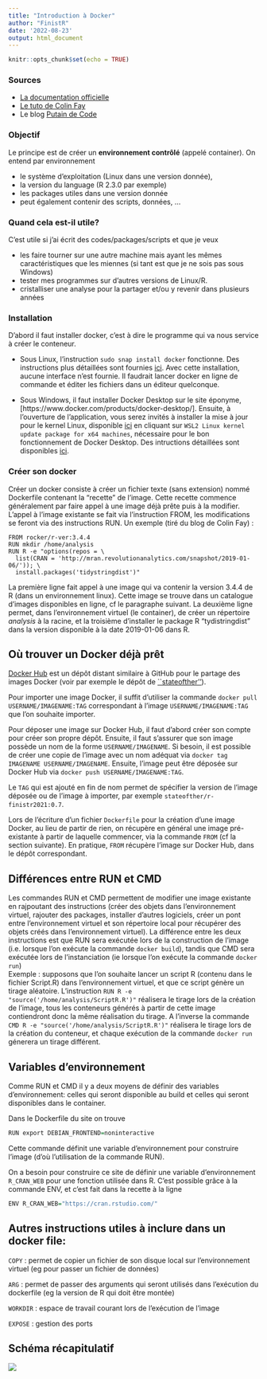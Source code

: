 ```yaml
---
title: "Introduction à Docker"
author: "FinistR"
date: '2022-08-23'
output: html_document
---
```


```r
knitr::opts_chunk$set(echo = TRUE)
```

### Sources

- [La documentation officielle](https://docs.docker.com/get-started/)
- [Le tuto de Colin Fay](https://colinfay.me/docker-r-reproducibility/)
- Le blog [Putain de Code](https://putaindecode.io/articles/introduction-a-docker/)

### Objectif

Le principe est de créer un **environnement contrôlé** (appelé container). On entend par environnement 

- le système d'exploitation (Linux dans une version donnée), 
- la version du language (R 2.3.0 par exemple)
- les packages utiles dans une version donnée
- peut également contenir des scripts, données, ...

### Quand cela est-il utile? 

C'est utile si j'ai écrit des codes/packages/scripts et que je veux 

- les faire tourner sur une autre machine mais ayant les mêmes caractéristiques que les miennes (si tant est que je ne sois pas sous Windows)
- tester mes programmes sur d'autres versions de Linux/R.
- cristalliser une analyse pour la partager et/ou y revenir dans plusieurs années

### Installation


D'abord il faut installer docker, c'est à dire le programme qui va nous service à créer le conteneur. 

 - Sous Linux, l'instruction `sudo snap install docker`  fonctionne. 
 Des instructions plus détaillées sont fournies [ici](https://www.simplilearn.com/tutorials/docker-tutorial/how-to-install-docker-on-ubuntu).
 Avec cette installation, aucune interface n'est fournie. Il faudrait lancer docker en ligne de commande et éditer les fichiers dans un éditeur quelconque. 

 - Sous Windows, il faut installer Docker Desktop sur le site éponyme, [https://www.docker.com/products/docker-desktop/].
 Ensuite, à l'ouverture de l'application, vous serez invités à installer la mise à jour pour le kernel Linux, disponible [ici](https://aka.ms/wsl2kernel) en cliquant sur `WSL2 Linux kernel update package for x64 machines`, nécessaire pour le bon fonctionnement de Docker Desktop.
 Des intructions détaillées sont disponibles [ici](https://docs.docker.com/desktop/install/windows-install/).

### Créer son docker

Créer un docker consiste à créer un fichier texte (sans extension) nommé Dockerfile contenant la "recette" de l'image. Cette recette commence généralement par faire appel à une image déjà prête puis à la modifier. L'appel à l'image existante se fait via l'instruction FROM, les modifications se feront via des instructions RUN. Un exemple (tiré du blog de Colin Fay) :

```
FROM rocker/r-ver:3.4.4
RUN mkdir /home/analysis
RUN R -e "options(repos = \
  list(CRAN = 'http://mran.revolutionanalytics.com/snapshot/2019-01-06/')); \
  install.packages('tidystringdist')"
```

La première ligne fait appel à une image qui va contenir la version 3.4.4 de R (dans un environnement linux). Cette image se trouve dans un catalogue d'images disponibles en ligne, cf le paragraphe suivant. La deuxième ligne permet, dans l'environnement virtuel (le container), de créer un répertoire *analysis* à la racine, et la troisième d'installer le package R "tydistringdist" dans la version disponible à la date 2019-01-06 dans R.    

## Où trouver un Docker déjà prêt

[Docker Hub](https://hub.docker.com/) est un dépôt distant similaire à GitHub pour le partage des images Docker (voir par exemple le dépôt de [``stateofther''](https://hub.docker.com/u/stateofther)).

Pour importer une image Docker, il suffit d'utiliser la commande `docker pull USERNAME/IMAGENAME:TAG` correspondant à l'image `USERNAME/IMAGENAME:TAG` que l'on souhaite importer.

Pour déposer une image sur Docker Hub, il faut d'abord créer son compte pour créer son propre dépôt.
Ensuite, il faut s'assurer que son image possède un nom de la forme `USERNAME/IMAGENAME`.
Si besoin, il est possible de créer une copie de l'image avec un nom adéquat via `docker tag IMAGENAME USERNAME/IMAGENAME`.
Ensuite, l'image peut être déposée sur Docker Hub via `docker push USERNAME/IMAGENAME:TAG`.

Le `TAG` qui est ajouté en fin de nom permet de spécifier la version de l'image déposée ou de l'image à importer, par exemple `stateofther/r-finistr2021:0.7`.

Lors de l'écriture d'un fichier `Dockerfile` pour la création d'une image Docker, au lieu de partir de rien, on récupère en général une image pré-existante à partir de laquelle commencer, via la commande  `FROM` (cf la section suivante).
En pratique, `FROM` récupère l'image sur Docker Hub, dans le dépôt correspondant.

## Différences entre  RUN et CMD

Les commandes RUN et CMD permettent de modifier une image existante en rajpoutant des instructions (créer des objets dans l'environnement virtuel, rajouter des packages, installer d'autres logiciels, créer un pont entre l'environnement virtuel et son répertoire local pour récupérer des objets créés dans l'environnement virtuel). La différence entre les deux instructions est que RUN sera exécutée lors de la construction de l'image (i.e. lorsque l'on exécute la commande `docker build`), tandis que CMD sera exécutée lors de l'instanciation (ie lorsque l'on exécute la commande `docker run`)  
Exemple : supposons que l'on souhaite lancer un script R (contenu dans le fichier Script.R) dans l'environnement virtuel, et que ce script génère un tirage aléatoire. L'instruction  `RUN R -e "source('/home/analysis/ScriptR.R')"` réalisera le tirage lors de la création de l'image, tous les conteneurs générés à partir de cette image contiendront donc la même réalisation du tirage. A l'inverse la commande `CMD R -e "source('/home/analysis/ScriptR.R')"` réalisera le tirage lors de la création du conteneur, et chaque exécution de la commande `docker run` génerera un tirage différent.  

## Variables d'environnement
Comme RUN et CMD il y a deux moyens de définir des variables d'environnement: celles qui seront disponible au build et celles qui seront disponibles dans le container. 

Dans le Dockerfile du site on trouve 

```r
RUN export DEBIAN_FRONTEND=noninteractive
```
Cette commande définit une variable d'environnement pour construire l'image (d'où l'utilisation de la commande RUN).

On a besoin pour construire ce site de définir une variable d'environnement `R_CRAN_WEB` pour une fonction utilisée dans R. C'est possible grâce à la commande ENV, et c'est fait dans la recette à la ligne 

```r
ENV R_CRAN_WEB="https://cran.rstudio.com/" 
```

## Autres instructions utiles à inclure dans un docker file:

`COPY` : permet de copier un fichier de son disque local sur l'environnement virtuel (eg pour passer un fichier de données)

`ARG` : permet de passer des arguments qui seront utilisés dans l'exécution du dockerfile (eg la version de R qui doit être montée)

`WORKDIR` : espace de travail courant lors de l'exécution de l'image

`EXPOSE` : gestion des ports


## Schéma récapitulatif

![](docker.drawio.png)

  